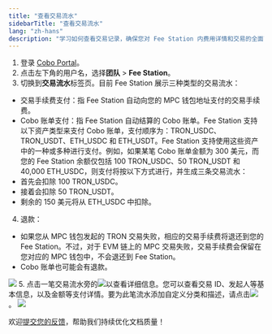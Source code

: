 ```yaml
---
title: "查看交易流水"
sidebarTitle: "查看交易流水"
lang: "zh-hans"
description: "学习如何查看交易记录，确保您对 Fee Station 内费用详情和交易的全面了解。"
---
```


1. 登录 [Cobo Portal](https://portal.cobo.com/login)。
2. 点击左下角的用户名，选择**团队** > **Fee Station**。
3. 切换到**交易流水**标签页。目前 Fee Station 展示三种类型的交易流水：
- 交易手续费支付：指 Fee Station 自动向您的 MPC 钱包地址支付的交易手续费。
- Cobo 账单支付：指 Fee Station 自动结算的 Cobo 账单。Fee Station 支持以下资产类型来支付 Cobo 账单，支付顺序为：TRON_USDC、TRON_USDT、ETH_USDC 和 ETH_USDT。Fee Station 支持使用这些资产中的一种或多种进行支付。例如，如果某笔 Cobo 账单金额为 300 美元，而您的 Fee Station 余额仅包括 100 TRON_USDC、50 TRON_USDT 和 40,000 ETH_USDC，则支付将按以下方式进行，并生成三条交易流水：
- 首先会扣除 100 TRON_USDC。
- 接着会扣除 50 TRON_USDT。
- 剩余的 150 美元将从 ETH_USDC 中扣除。
4. 退款：
- 如果您从 MPC 钱包发起的 TRON 交易失败，相应的交易手续费将退还到您的 Fee Station。不过，对于 EVM 链上的 MPC 交易失败，交易手续费会保留在您对应的 MPC 钱包中，不会退还到 Fee Station。
- Cobo 账单也可能会有退款。
<img src="/cn/images/fee-station/4.png" className="screenshot_full_screen"/>
5. 点击一笔交易流水旁的<img src="/cn/images/fee-station/view.svg" className="icon"></img>以查看详细信息。您可以查看交易 ID、发起人等基本信息，以及金额等支付详情。要为此笔流水添加自定义分类和描述，请点击<img src="/en/images/fee-station/edit.svg" className="icon"></img>。
<img src="/cn/images/fee-station/3.png" className="screenshot_modal"/>

<Tip>欢迎[提交您的反馈](https://forms.zohopublic.com/cobo/form/DocumentFeedbackForm/formperma/QvLOhxJv1_JMsJ-1dleZ8Itb_7rzN-LtgvsDdxosoVI?referrername=manuals)，帮助我们持续优化文档质量！</Tip>